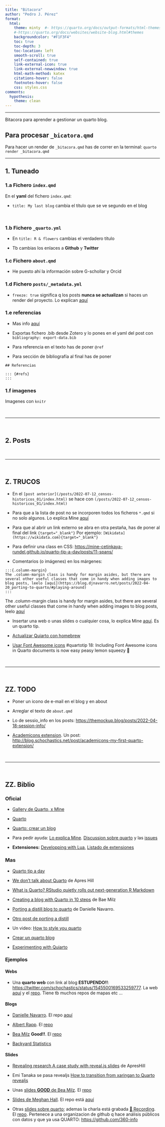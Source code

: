 ```yaml
---
title: "Bitacora"
author: "Pedro J. Pérez"
format: 
  html:
    theme: minty  #- https://quarto.org/docs/output-formats/html-themes.html
    #-https://quarto.org/docs/websites/website-blog.html#themes
    backgroundcolor: "#F1F3F4"
    toc: true
    toc-depth: 3
    toc-location: left
    smooth-scroll: true
    self-contained: true
    link-external-icon: true
    link-external-newwindow: true
    html-math-method: katex
    citations-hover: false
    footnotes-hover: false
    css: styles.css
comments:
  hypothesis: 
    theme: clean
---
```


------------------------------------------------------------------------

Bitacora para aprender a gestionar un quarto blog.

::: {.callout-important collapse="false" appearance="default" icon="true"}
## Para procesar `_bicatora.qmd`

Para hacer un render de `_bitacora.qmd` has de correr en la terminal: `quarto render _bitacora.qmd`
:::

------------------------------------------------------------------------

## 1. Tuneado

### 1.a Fichero `index.qmd`

En el **yaml** del fichero `index.qmd`:

-   `title: My last blog` cambia el título que se ve segundo en el blog

<br>

### 1.b Fichero `_quarto.yml`

-   En `title: R & flowers` cambias el verdadero título

-   Tb cambias los enlaces a **Github** y **Twitter**

### 1.c Fichero `about.qmd`

-   He puesto ahí la información sobre G-schollar y Orcid


### 1.d Fichero `posts/_metadata.yml`

- `freeze: true` significa q los posts **nunca se actualizan** si haces un render del proyecto. Lo explican [aquí](https://quarto.org/docs/projects/code-execution.html#freeze)


### 1.e referencias

- Mas info [aquí](https://quarto.org/docs/authoring/footnotes-and-citations.html)

- Exportas fichero .bib desde Zotero y lo pones en el yaml del post con `bibliography: export-data.bib`

- Para referencia en el texto has de poner `@ref` 

- Para sección de bibliografía al final has de poner

```
## Referencias

::: {#refs}
:::
```

### 1.f imagenes

Imagenes con `knitr`


<br>

------------------------------------------------------------------------

<br>

## 2. Posts

<br>

------------------------------------------------------------------------

<br>

## Z. TRUCOS

- En el `[post anterior](/posts/2022-07-12_censos-historicos_01/index.html) ` se hace con `(/posts/2022-07-12_censos-historicos_01/index.html)`

-   Para que a la lista de post no se incorporen todos los ficheros `*.qmd` si no solo algunos. Lo explica Mine [aquí](https://mine-cetinkaya-rundel.github.io/quarto-tip-a-day/posts/06-listing-contents/){target="_blank"}

-   Para que al abrir un link externo se abra en otra pestaña, has de poner al final del link `{target="_blank"}` Por ejemplo: `[Wikidata](https://wikidata.com){target="_blank"}`

-   Para definir una class en CSS: <https://mine-cetinkaya-rundel.github.io/quarto-tip-a-day/posts/11-spans/>

-   Comentarios (o imágenes) en los márgenes:

```{=html}
<!-- -->
```
    :::{.column-margin}
    The .column-margin class is handy for margin asides, but there are several other useful classes that come in handy when adding images to blog posts, leelo [aquí](https://blog.djnavarro.net/posts/2022-04-20_porting-to-quarto/#playing-around)
    :::

::: column-margin
The .column-margin class is handy for margin asides, but there are several other useful classes that come in handy when adding images to blog posts, leelo [aquí](https://blog.djnavarro.net/posts/2022-04-20_porting-to-quarto/#playing-around)
:::

-   Insertar una web o unas slides o cualquier cosa, lo explica Mine [aquí](https://mine-cetinkaya-rundel.github.io/quarto-tip-a-day/posts/12-html-block/). Es un quarto tip.


- [Actualizar Quiarto con homebrew](https://mine-cetinkaya-rundel.github.io/quarto-tip-a-day/posts/13-homebrew/)



- [Usar Font Awesome icons](https://mine-cetinkaya-rundel.github.io/quarto-tip-a-day/posts/18-font-awesome/)  #quartotip 18: Including Font Awesome icons in Quarto documents is now easy peasy lemon squeezy 🍋

<br>

------------------------------------------------------------------------

<br>

## ZZ. TODO

-   Poner un icono de e-mail en el blog y en about

-   Arreglar el texto de `about.qmd`

- Lo de sessio_info en los posts: <https://themockup.blog/posts/2022-04-18-session-info/>

- [Academicons extension](https://github.com/schochastics/academicons). Un post: <http://blog.schochastics.net/post/academicons-my-first-quarto-extension/>

<br>

------------------------------------------------------------------------

<br>

## ZZ. Biblio

### Oficial

- [Gallery de Quarto, x MIne](https://mine-cetinkaya-rundel.github.io/quarto-tip-a-day/posts/19-gallery/)

- [Quarto](https://quarto.org/){target="_blank"}

- [Quarto: crear un blog](https://quarto.org/docs/websites/website-blog.html){target="_blank"}

- Para pedir ayuda: [Lo explica Mine](https://mine-cetinkaya-rundel.github.io/quarto-tip-a-day/posts/15-help/). [Discussion sobre quarto](https://github.com/quarto-dev/quarto-cli/discussions)  y las [issues](https://github.com/quarto-dev/quarto-cli/issues)

- **Extensiones:** [Developping with Lua](https://quarto.org/docs/extensions/lua.html), [Listado de extensiones](https://quarto.org/docs/extensions/)

### Mas

-   [Quarto tip a day](https://mine-cetinkaya-rundel.github.io/quarto-tip-a-day){target="_blank"}

-   [We don't talk about Quarto](https://www.apreshill.com/blog/2022-04-we-dont-talk-about-quarto/){target="_blank"} de Apres Hill

- [What is Quarto? RStudio quietly rolls out next-generation R Markdown](https://www.infoworld.com/article/3666743/what-is-quarto-rstudio-quietly-rolls-out-next-generation-r-markdown.html)

-   [Creating a blog with Quarto in 10 steps](https://beamilz.com/posts/2022-06-05-creating-a-blog-with-quarto/en/){target="_blank"} de Bae Milz

-   [Porting a distill blog to quarto](https://blog.djnavarro.net/posts/2022-04-20_porting-to-quarto/){target="_blank"} de Danielle Navarro.

-   [Otro post de porting a distill](https://michaeldewittjr.com/programming/2022-06-05-moving-to-quarto/index.html){target="_blank"}

-   Un video: [How to style you quarto](https://www.youtube.com/watch?v=ErRX8plZpQE){target="_blank"}

-   [Crear un quarto blog](https://www.backyardstats.org/posts/create-quarto-blog/){target="_blank"}

- [Experimenting with Quiarto](https://tshafer.com/blog/2022/06/experimenting-with-quarto)

### Ejemplos

#### Webs

-   Una **quarto web** con link al blog **ESTUPENDO!!**: <https://twitter.com/schochastics/status/1545500169533259777>. La web [aquí](https://www.mr.schochastics.net/){target="_blank"} y el [repo](https://github.com/schochastics/quarto-schochastics). Tiene tb muchos repos de mapas etc ...

#### Blogs

- [Danielle Navarro](https://blog.djnavarro.net/). El repo [aquí](https://github.com/djnavarro/quarto-blog)

-   [Albert Rapp](https://twitter.com/rappa753/status/1531692573126959106){target="_blank"}. El [repo](https://github.com/AlbertRapp/quarto_bottomup_blog){target="_blank"}

-   [Bea Milz](https://beamilz.com/){target="_blank"} **Good!!**. El [repo](https://github.com/beatrizmilz/blog-en){target="_blank"}

-   [Backyard Statistics](https://www.backyardstats.org/){target="_blank"}

#### Slides

- [Revealing research A case study with reveal.js slides](https://www.apreshill.com/blog/2021-07-revealing-research/) de ApresHill

- Emi Tanaka se pasa revealjs [How to transition from xaringan to Quarto revealjs](https://emitanaka.org/posts/2022-07-11-transitioning-from-xaringan-to-quarto-revealjs/)

-   Unas [slides **GOOD** de Bea Milz](https://beatrizmilz.github.io/2022-SER-quarto/#/){target="_blank"}. El [repo](https://github.com/beatrizmilz/2022-SER-quarto){target="_blank"}

- [Slides de Meghan Hall](https://meghan.rbind.io/blog/quarto-slides/). El repo está [aquí]()

-   Otras [slides sobre quarto](https://runapp2022.talks.jamesgoldie.dev){target="_blank"}; ademas la charla está grabada [🎥 Recording](https://lnkd.in/dqEsKekr){target="_blank"}. El [repo](https://github.com/jimjam-slam/talk-runapp-quarto-2022){target="_blank"}. Pertenece a una organizacion de github q hace análisis públicos con datos y que ya usa QUARTO: <https://github.com/360-info>
